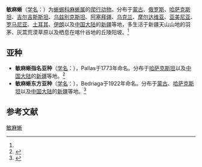 {{Speciesbox
| name = 敏麻蜥
| status = 
| status_system = 
| image = Eremias arguta, Balkhash, 2004.JPG
| genus = Eremias
| species = arguta
| authority = (Pallas, 1773)<ref name='id4515'>{{cite web| url =http://www.bioinfo.cn/db05/BjdwSpecies.php?action=view&id=4515| title =敏麻蜥| work =《中国动物物种编目数据库》| publisher =中国科学院微生物研究所| author =中国科学院动物研究所| accessdate =2009-04-11| deadurl =yes| archiveurl =https://web.archive.org/web/20160305040242/http://www.bioinfo.cn/db05/BjdwSpecies.php?action=view&id=4515| archivedate =2016-03-05}}</ref>
| synonyms = <small>
*Eremias variabilis Wiegmann 1834
*Lacerta arguta Pallas 1773
*Lacerta boristhenis Dvigubsky 1832
*Lacerta deserti Gmelin 1789
*Lacerta leucosticta Lichtenstein 1823
*Lacerta pustulata Eichwald 1831
*Lacerta variabilis Pallas 1814
*Ommateremias arguta Lantz 1928
*Podarcis arguta Strauch 1876
*Podarcis deserti Eichwald 1841
*Podarcis irritans Menetries 1832
*Podarcis variabilis Wagler 1830
</small>
}}

'''敏麻蜥'''（[[学名|学名]]：{{lang|la|''Eremias arguta''}}）为[[蜥蜴科|蜥蜴科]][[麻蜥属|麻蜥属]]的[[爬行动物|爬行动物]]。分布于[[蒙古|蒙古]]、[[俄罗斯|俄罗斯]]、[[哈萨克斯坦|哈萨克斯坦]]、[[吉尔吉斯斯坦|吉尔吉斯斯坦]]、[[乌兹别克斯坦|乌兹别克斯坦]]、[[阿塞拜疆|阿塞拜疆]]、[[乌克兰|乌克兰]]、[[摩尔达维亚|摩尔达维亚]]、[[亚美尼亚|亚美尼亚]]、[[罗马尼亚|罗马尼亚]]、[[土耳其|土耳其]]、[[伊朗|伊朗]]以及[[中国大陆|中国大陆]]的[[新疆|新疆]]等地，多生活于新疆天山山地的羽茅、灰蒿荒漠草原以及栖息在喀什谷地的丘陵阳坡。<ref name='id4515'/>

==亚种==
*'''敏麻蜥指名亚种'''（[[学名|学名]]：{{lang|la|''Eremias arguta arguta''}}），Pallas于1773年命名。分布于[[哈萨克斯坦|哈萨克斯坦]]以及[[中国大陆|中国大陆]]的[[新疆|新疆]]等地。<ref name='id4516'>{{cite web| url =http://www.bioinfo.cn/db05/BjdwSpecies.php?action=view&id=4516| title =敏麻蜥指名亚种| work =《中国动物物种编目数据库》| publisher =中国科学院微生物研究所| author =中国科学院动物研究所| accessdate =2009-04-11| deadurl =yes| archiveurl =https://web.archive.org/web/20160305062312/http://www.bioinfo.cn/db05/BjdwSpecies.php?action=view&id=4516| archivedate =2016-03-05}}</ref>
*'''敏麻蜥东方亚种'''（[[学名|学名]]：{{lang|la|''Eremias arguta potanini''}}），Bedriaga于1922年命名。分布于[[蒙古|蒙古]]、[[哈萨克斯坦|哈萨克斯坦]]以及[[中国大陆|中国大陆]]的[[新疆|新疆]]等地。<ref name='id4517'>{{cite web| url =http://www.bioinfo.cn/db05/BjdwSpecies.php?action=view&id=4517| title =敏麻蜥东方亚种| work =《中国动物物种编目数据库》| publisher =中国科学院微生物研究所| author =中国科学院动物研究所| accessdate =2009-04-11| deadurl =yes| archiveurl =https://web.archive.org/web/20160305015659/http://www.bioinfo.cn/db05/BjdwSpecies.php?action=view&id=4517| archivedate =2016-03-05}}</ref>

== 参考文献 ==
{{reflist}}

{{Wikispecies|Eremias arguta}}
{{Taxonbar|from=Q1037503}}

[[Category:麻蜥属|敏麻蜥]]


{{lizard-stub}}